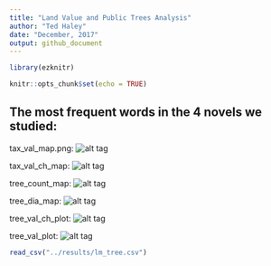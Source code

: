 ```yaml
---
title: "Land Value and Public Trees Analysis"
author: "Ted Haley"
date: "December, 2017"
output: github_document
---
```

```r
library(ezknitr)
```

```r
knitr::opts_chunk$set(echo = TRUE)
```

## The most frequent words in the 4 novels we studied:

tax_val_map.png:
![alt tag](../results/tax_val_map.png)

tax_val_ch_map:
![alt tag](../results/tax_val_ch_map.png)

tree_count_map:
![alt tag](../results/tree_count_map.png)

tree_dia_map:
![alt tag](../results/tree_dia_map.png)

tree_val_ch_plot:
![alt tag](../results/tree_val_ch_plot.png)


tree_val_plot:
![alt tag](../results/tree_val_plot.png)


```r
read_csv("../results/lm_tree.csv")
```



